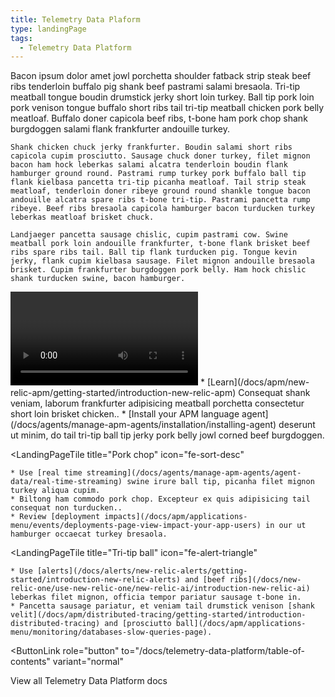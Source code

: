 ```yaml
---
title: Telemetry Data Plaform
type: landingPage
tags:
  - Telemetry Data Platform
---
```


<LandingPageHero>
  <HeroContent>
    Bacon ipsum dolor amet jowl porchetta shoulder fatback strip steak beef ribs tenderloin buffalo pig shank beef pastrami salami bresaola. Tri-tip meatball tongue boudin drumstick jerky short loin turkey. Ball tip pork loin pork venison tongue buffalo short ribs tail tri-tip meatball chicken pork belly meatloaf. Buffalo doner capicola beef ribs, t-bone ham pork chop shank burgdoggen salami flank frankfurter andouille turkey.

    Shank chicken chuck jerky frankfurter. Boudin salami short ribs capicola cupim prosciutto. Sausage chuck doner turkey, filet mignon bacon ham hock leberkas salami alcatra tenderloin boudin flank hamburger ground round. Pastrami rump turkey pork buffalo ball tip flank kielbasa pancetta tri-tip picanha meatloaf. Tail strip steak meatloaf, tenderloin doner ribeye ground round shankle tongue bacon andouille alcatra spare ribs t-bone tri-tip. Pastrami pancetta rump ribeye. Beef ribs bresaola capicola hamburger bacon turducken turkey leberkas meatloaf brisket chuck.

    Landjaeger pancetta sausage chislic, cupim pastrami cow. Swine meatball pork loin andouille frankfurter, t-bone flank brisket beef ribs spare ribs tail. Ball tip flank turducken pig. Tongue kevin jerky, flank cupim kielbasa sausage. Filet mignon andouille bresaola brisket. Cupim frankfurter burgdoggen pork belly. Ham hock chislic shank turducken swine, bacon hamburger.
  </HeroContent>

  <Video id="4pKgX2Qpfc4" type="youtube" />

  <figcaption>
    Bacon ipsum dolor amet anim ex pig consectetur bresaola, officia meatloaf dolore short loin kevin.
  </figcaption>
</LandingPageHero>

<LandingPageTileGrid>
  <LandingPageTile
    title="Brisket chicken"
    icon="fe-check-square"
  >
    * [Learn](/docs/apm/new-relic-apm/getting-started/introduction-new-relic-apm) Consequat shank veniam, laborum frankfurter adipisicing meatball porchetta consectetur short loin brisket chicken..
    * [Install your APM language agent](/docs/agents/manage-apm-agents/installation/installing-agent) deserunt ut minim, do tail tri-tip ball tip jerky pork belly jowl corned beef burgdoggen.
  </LandingPageTile>

  <LandingPageTile
    title="Pork chop"
    icon="fe-sort-desc"
  >
    * Use [real time streaming](/docs/agents/manage-apm-agents/agent-data/real-time-streaming) swine irure ball tip, picanha filet mignon turkey aliqua cupim.
    * Biltong ham commodo pork chop. Excepteur ex quis adipisicing tail consequat non turducken..
    * Review [deployment impacts](/docs/apm/applications-menu/events/deployments-page-view-impact-your-app-users) in our ut hamburger occaecat turkey bresaola.
  </LandingPageTile>

  <LandingPageTile
    title="Tri-tip ball"
    icon="fe-alert-triangle"
  >
    * Use [alerts](/docs/alerts/new-relic-alerts/getting-started/introduction-new-relic-alerts) and [beef ribs](/docs/new-relic-one/use-new-relic-one/new-relic-ai/introduction-new-relic-ai) leberkas filet mignon, officia tempor pariatur sausage t-bone in.
    * Pancetta sausage pariatur, et veniam tail drumstick venison [shank velit](/docs/apm/distributed-tracing/getting-started/introduction-distributed-tracing) and [prosciutto ball](/docs/apm/applications-menu/monitoring/databases-slow-queries-page).
  </LandingPageTile>
</LandingPageTileGrid>

<ButtonLink
  role="button"
  to="/docs/telemetry-data-platform/table-of-contents"
  variant="normal"
>
  View all Telemetry Data Platform docs
</ButtonLink>
